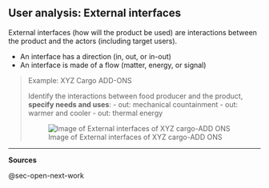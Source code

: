 ## User analysis: External interfaces  {#sec-user-analysis-external-interfaces}

External interfaces (how will the product be used) are interactions between the product and the actors (including target users).

-   An interface has a direction (in, out, or in-out)
-   An interface is made of a flow (matter, energy, or signal)

> Example: XYZ Cargo ADD-ONS
>
> Identify the interactions between food producer and the product, **specify needs and uses**: - out: mechanical countainment - out: warmer and cooler - out: thermal energy
>
> ![Image of External interfaces of XYZ cargo-ADD ONS](img/interfaces_xyz.jpg)

------------------------------------------------------------------------

**Sources**

@sec-open-next-work

